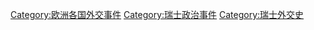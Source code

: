 [[Category:欧洲各国外交事件|Category:欧洲各国外交事件]]
[[Category:瑞士政治事件|Category:瑞士政治事件]]
[[Category:瑞士外交史|Category:瑞士外交史]]